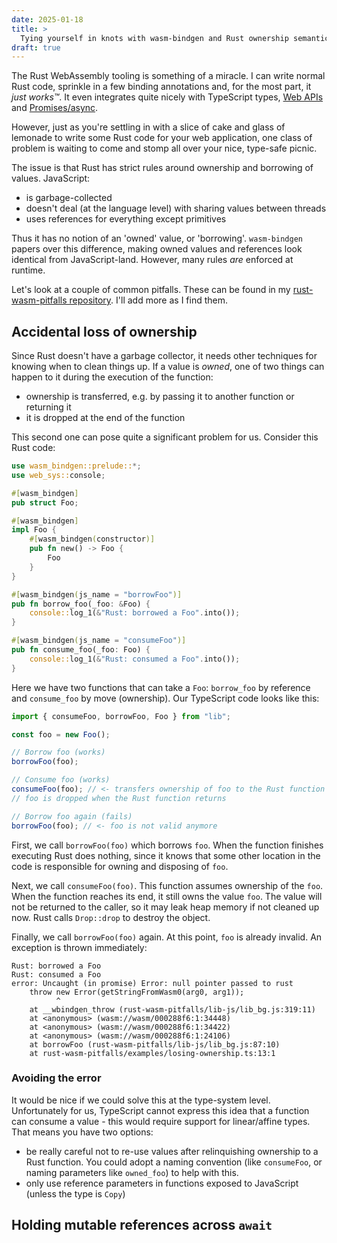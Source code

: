 ```yaml
---
date: 2025-01-18
title: >
  Tying yourself in knots with wasm-bindgen and Rust ownership semantics
draft: true
---
```


The Rust WebAssembly tooling is something of a miracle. I can write normal Rust code, sprinkle in a few binding annotations and, for the most part, it _just works™_. It even integrates quite nicely with TypeScript types, [Web APIs](https://crates.io/crates/web-sys) and [Promises/async](https://crates.io/crates/wasm-bindgen-futures).

However, just as you're settling in with a slice of cake and glass of lemonade to write some Rust code for your web application, one class of problem is waiting to come and stomp all over your nice, type-safe picnic.

The issue is that Rust has strict rules around ownership and borrowing of values. JavaScript:

- is garbage-collected
- doesn't deal (at the language level) with sharing values between threads
- uses references for everything except primitives

Thus it has no notion of an 'owned' value, or 'borrowing'. `wasm-bindgen` papers over this difference, making owned values and references look identical from JavaScript-land. However, many rules _are_ enforced at runtime.

Let's look at a couple of common pitfalls. These can be found in my [rust-wasm-pitfalls repository](https://github.com/rossng/rossng-wasm-pitfalls). I'll add more as I find them.

## Accidental loss of ownership

Since Rust doesn't have a garbage collector, it needs other techniques for knowing when to clean things up. If a value is _owned_, one of two things can happen to it during the execution of the function:

- ownership is transferred, e.g. by passing it to another function or returning it
- it is dropped at the end of the function

This second one can pose quite a significant problem for us. Consider this Rust code:

```rust
use wasm_bindgen::prelude::*;
use web_sys::console;

#[wasm_bindgen]
pub struct Foo;

#[wasm_bindgen]
impl Foo {
    #[wasm_bindgen(constructor)]
    pub fn new() -> Foo {
        Foo
    }
}

#[wasm_bindgen(js_name = "borrowFoo")]
pub fn borrow_foo(_foo: &Foo) {
    console::log_1(&"Rust: borrowed a Foo".into());
}

#[wasm_bindgen(js_name = "consumeFoo")]
pub fn consume_foo(_foo: Foo) {
    console::log_1(&"Rust: consumed a Foo".into());
}
```

Here we have two functions that can take a `Foo`: `borrow_foo` by reference and `consume_foo` by move (ownership). Our TypeScript code looks like this:

```typescript
import { consumeFoo, borrowFoo, Foo } from "lib";

const foo = new Foo();

// Borrow foo (works)
borrowFoo(foo);

// Consume foo (works)
consumeFoo(foo); // <- transfers ownership of foo to the Rust function
// foo is dropped when the Rust function returns

// Borrow foo again (fails)
borrowFoo(foo); // <- foo is not valid anymore
```

First, we call `borrowFoo(foo)` which borrows `foo`. When the function finishes executing Rust does nothing, since it knows that some other location in the code is responsible for owning and disposing of `foo`.

Next, we call `consumeFoo(foo)`. This function assumes ownership of the `foo`. When the function reaches its end, it still owns the value `foo`. The value will not be returned to the caller, so it may leak heap memory if not cleaned up now. Rust calls `Drop::drop` to destroy the object.

Finally, we call `borrowFoo(foo)` again. At this point, `foo` is already invalid. An exception is thrown immediately:

```
Rust: borrowed a Foo
Rust: consumed a Foo
error: Uncaught (in promise) Error: null pointer passed to rust
    throw new Error(getStringFromWasm0(arg0, arg1));
          ^
    at __wbindgen_throw (rust-wasm-pitfalls/lib-js/lib_bg.js:319:11)
    at <anonymous> (wasm://wasm/000288f6:1:34448)
    at <anonymous> (wasm://wasm/000288f6:1:34422)
    at <anonymous> (wasm://wasm/000288f6:1:24106)
    at borrowFoo (rust-wasm-pitfalls/lib-js/lib_bg.js:87:10)
    at rust-wasm-pitfalls/examples/losing-ownership.ts:13:1
```

### Avoiding the error

It would be nice if we could solve this at the type-system level. Unfortunately for us, TypeScript cannot express this idea that a function can consume a value - this would require support for linear/affine types. That means you have two options:

- be really careful not to re-use values after relinquishing ownership to a Rust function. You could adopt a naming convention (like `consumeFoo`, or naming parameters like `owned_foo`) to help with this.
- only use reference parameters in functions exposed to JavaScript (unless the type is `Copy`)

## Holding mutable references across `await`
